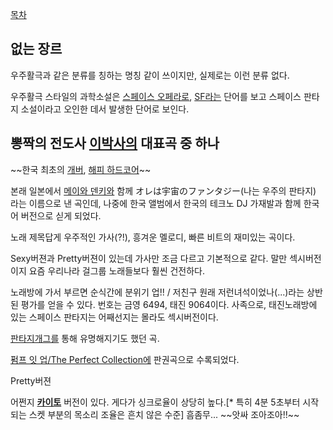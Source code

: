 [[목차]]

== 없는 장르 ==
우주활극과 같은 분류를 칭하는 명칭 같이 쓰이지만, 실제로는 이런 분류 없다.

우주활극 스타일의 과학소설은 [[스페이스 오페라]]로, [[SF]]라는 단어를 보고 스페이스 판타지 소설이라고 오인한 데서 발생한 단어로 보인다.

== 뽕짝의 전도사 [[이박사]]의 대표곡 중 하나 ==
~~한국 최초의 [[개버]], [[해피 하드코어]]~~

본래 일본에서 [[메이와 덴키]]와 함께 オレは宇宙のファンタジー(나는 우주의 판타지) 라는 이름으로 낸 곡인데, 나중에 한국 앨범에서 한국의 테크노 DJ 가재발과 함께 한국어 버전으로 싣게 되었다.

노래 제목답게 우주적인 가사(?!), 흥겨운 멜로디, 빠른 비트의 재미있는 곡이다. 

Sexy버젼과 Pretty버젼이 있는데 가사만 조금 다르고 기본적으로 같다. 말만 섹시버전이지 요즘 우리나라 걸그룹 노래들보다 훨씬 건전하다.

노래방에 가서 부르면 순식간에 분위기 업!! / 저친구 원래 저런녀석이었나(...)라는 상반된 평가를 얻을 수 있다. 번호는 금영 6494, 태진 9064이다. 사족으로, 태진노래방에 있는 스페이스 판타지는 어째선지는 몰라도 섹시버전이다.

[[판타지개그]]를 통해 유명해지기도 했던 곡.

[[펌프 잇 업/The Perfect Collection]]에 판권곡으로 수록되었다.

{{{#!html
<object width="425" height="344"><param name="movie" value="http://www.youtube.com/v/FWysylUytjk&hl=ko&fs=1"></param><param name="allowFullScreen" value="true"></param><param name="allowscriptaccess" value="always"></param><embed src="http://www.youtube.com/v/FWysylUytjk&hl=ko&fs=1" type="application/x-shockwave-flash" allowscriptaccess="always" allowfullscreen="true" width="425" height="344"></embed></object></object>
}}}

Pretty버젼

{{{#!html
<object width="425" height="349"><param name="movie" value="http://www.youtube.com/v/7kIzzKhPyMM?fs=1&amp;hl=ko_KR&amp;rel=0"></param><param name="allowFullScreen" value="true"></param><param name="allowscriptaccess" value="always"></param><embed src="http://www.youtube.com/v/7kIzzKhPyMM?fs=1&amp;hl=ko_KR&amp;rel=0" type="application/x-shockwave-flash" allowscriptaccess="always" allowfullscreen="true" width="425" height="349"></embed></object>
}}}

어쩐지 '''[[카이토]]''' 버전이 있다. 게다가 싱크로율이 상당히 높다.[* 특히 4분 5초부터 시작되는 스켓 부분의 목소리 조율은 흔치 않은 수준] 흠좀무... ~~앗싸 조아조아!!~~
